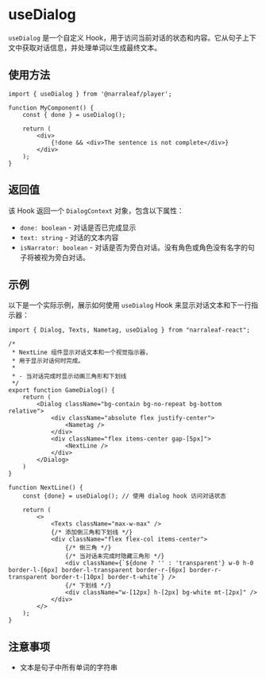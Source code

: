 # useDialog

`useDialog` 是一个自定义 Hook，用于访问当前对话的状态和内容。它从句子上下文中获取对话信息，并处理单词以生成最终文本。

## 使用方法

```tsx
import { useDialog } from '@narraleaf/player';

function MyComponent() {
    const { done } = useDialog();
    
    return (
        <div>
            {!done && <div>The sentence is not complete</div>}
        </div>
    );
}
```

## 返回值

该 Hook 返回一个 `DialogContext` 对象，包含以下属性：

- `done: boolean` - 对话是否已完成显示
- `text: string` - 对话的文本内容
- `isNarrator: boolean` - 对话是否为旁白对话。没有角色或角色没有名字的句子将被视为旁白对话。

## 示例

以下是一个实际示例，展示如何使用 `useDialog` Hook 来显示对话文本和下一行指示器：

```tsx {23, 32}
import { Dialog, Texts, Nametag, useDialog } from "narraleaf-react";

/* 
 * NextLine 组件显示对话文本和一个视觉指示器，
 * 用于显示对话何时完成。
 * 
 * - 当对话完成时显示动画三角形和下划线
 */
export function GameDialog() {
    return (
        <Dialog className="bg-contain bg-no-repeat bg-bottom relative">
            <div className="absolute flex justify-center">
                <Nametag />
            </div>
            <div className="flex items-center gap-[5px]">
                <NextLine />
            </div>
        </Dialog>
    )
}

function NextLine() {
    const {done} = useDialog(); // 使用 dialog hook 访问对话状态

    return (
        <>
            <Texts className="max-w-max" />
            {/* 添加倒三角和下划线 */}
            <div className="flex flex-col items-center">
                {/* 倒三角 */}
                {/* 当对话未完成时隐藏三角形 */}
                <div className={`${done ? '' : 'transparent'} w-0 h-0 border-l-[6px] border-l-transparent border-r-[6px] border-r-transparent border-t-[10px] border-t-white`} />
                {/* 下划线 */}
                <div className="w-[12px] h-[2px] bg-white mt-[2px]" />
            </div>
        </>
    );
}
```

## 注意事项

- 文本是句子中所有单词的字符串
